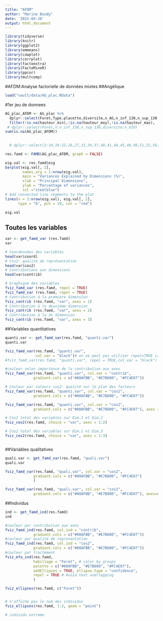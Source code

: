 ```yaml
---
title: "AFDM"
author: "Marine Boudy"
date: '2022-04-28'
output: html_document
---
```


```r

library(tidyverse)
library(knitr)
library(ggplot2)
library(emmeans)
library(cowplot)
library(corrplot)
library(factoextra)
library(FactoMineR)
library(ppcor)
library(multcomp)

```

#AFDM:Analyse factorielle de données mixtes
##Angélique

```r
load("vault/data/AG_plac.RData")
```

#1er jeu de donnees

```r
AG_plac_AFDM <- AG_plac %>%
  dplyr::select(Foret,Type.placette,diversite,n_AG,n_inf_130,n_sup_130, hauteur_moy, hauteur_min, hauteur_max,sumhauteur) %>% 
  filter(!is.na(hauteur_min),!is.na(hauteur_moy),!is.na(hauteur_max), !is.na(sumhauteur),!is.na(Type.placette))
 # dplyr::select(Foret,n:n_inf_130,n_sup_130,diversite:n_VIO)
sum(is.na(AG_plac_AFDM))
  
  
  # dplyr::select(2:10,16:22,26,27,31,34,37,40,41,44,45,48,49,51,52,56,57,60,61)

res.famd <- FAMD(AG_plac_AFDM, graph = FALSE)

```

```r
eig.val <- res.famd$eig
barplot(eig.val[, 2], 
        names.arg = 1:nrow(eig.val), 
        main = "Variances Explained by Dimensions (%)",
        xlab = "Principal Dimensions",
        ylab = "Percentage of variances",
        col ="steelblue")
# Add connected line segments to the plot
lines(x = 1:nrow(eig.val), eig.val[, 2], 
      type = "b", pch = 19, col = "red")

eig.val
```

## Toutes les variables

```r
var <- get_famd_var (res.famd)
var

# Coordonnées des variables
head(var$coord)
# Cos2: qualité de représentation
head(var$cos2)
# Contributions aux dimensions
head(var$contrib)
```

```r
# Graphique des variables
fviz_famd_var (res.famd, repel = TRUE)
fviz_famd_var (res.famd, repel = TRUE)
# Contribution à la première dimension
fviz_contrib (res.famd, "var", axes = 1)
# Contribution à la deuxième dimension
fviz_contrib (res.famd, "var", axes = 2)
# Contribution à la 3e dimension
fviz_contrib (res.famd, "var", axes = 3)
```

##Variables quantitatives

```r
quanti.var <- get_famd_var(res.famd, "quanti.var")
quanti.var 

fviz_famd_var(res.famd, "quanti.var",
              col.var = "black")# on ne peut pas utiliser repel=TRUE car trop de variables
#fviz_famd_var(res.famd, "quanti.var", repel = TRUE,col.var = "black")

#couleur selon importance de la contribution aux axes
fviz_famd_var(res.famd, "quanti.var", col.var = "contrib", 
             gradient.cols = c("#00AFBB", "#E7B800", "#FC4E07"))

# Couleur par valeurs cos2: qualité sur le plan des facteurs
fviz_famd_var(res.famd, "quanti.var", col.var = "cos2",
             gradient.cols = c("#00AFBB", "#E7B800", "#FC4E07"))

fviz_famd_var(res.famd, "quanti.var", col.var = "cos2",
             gradient.cols = c("#00AFBB", "#E7B800", "#FC4E07"), axes = c(1,3))

# Cos2 total des variables sur Dim.1 et Dim.2
fviz_cos2(res.famd, choice = "var", axes = 1:2)

# Cos2 total des variables sur Dim.1 et Dim.3
fviz_cos2(res.famd, choice = "var", axes = 1:3)



```

##Variables qualitatives

```r
quali.var <- get_famd_var(res.famd, "quali.var")
quali.var 

fviz_famd_var(res.famd, "quali.var", col.var = "cos2", 
             gradient.cols = c("#00AFBB", "#E7B800", "#FC4E07")
             )

fviz_famd_var(res.famd, "quali.var", col.var = "cos2", 
             gradient.cols = c("#00AFBB", "#E7B800", "#FC4E07"), axes=c(1,3))
```

##Individus

```r
ind <- get_famd_ind(res.famd)
ind

#couleur par contribution aux axes
fviz_famd_ind(res.famd, col.ind = "contrib",
             gradient.cols = c("#00AFBB", "#E7B800", "#FC4E07"))
#couleur par qualité de representation
fviz_famd_ind(res.famd, col.ind = "cos2",
             gradient.cols = c("#00AFBB", "#E7B800", "#FC4E07"))
#couleur par traitement
fviz_mfa_ind(res.famd, 
             habillage = "Foret", # color by groups 
             palette = c("#00AFBB", "#E7B800", "#FC4E07"),
             addEllipses = TRUE, ellipse.type = "confidence", 
             repel = TRUE # Avoid text overlapping
             ) 

fviz_ellipses(res.famd, c("Foret"))


# n'affiche pas le num des individus
fviz_ellipses(res.famd, 1:2, geom = "point")

# individu extreme 

```


